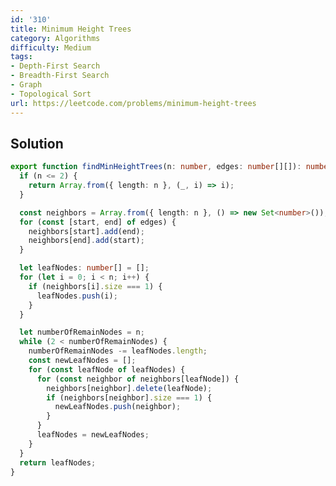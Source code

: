 ```yaml
---
id: '310'
title: Minimum Height Trees
category: Algorithms
difficulty: Medium
tags:
- Depth-First Search
- Breadth-First Search
- Graph
- Topological Sort
url: https://leetcode.com/problems/minimum-height-trees
---
```


## Solution

```typescript filename="solution.ts" copy
export function findMinHeightTrees(n: number, edges: number[][]): number[] {
  if (n <= 2) {
    return Array.from({ length: n }, (_, i) => i);
  }

  const neighbors = Array.from({ length: n }, () => new Set<number>());
  for (const [start, end] of edges) {
    neighbors[start].add(end);
    neighbors[end].add(start);
  }

  let leafNodes: number[] = [];
  for (let i = 0; i < n; i++) {
    if (neighbors[i].size === 1) {
      leafNodes.push(i);
    }
  }

  let numberOfRemainNodes = n;
  while (2 < numberOfRemainNodes) {
    numberOfRemainNodes -= leafNodes.length;
    const newLeafNodes = [];
    for (const leafNode of leafNodes) {
      for (const neighbor of neighbors[leafNode]) {
        neighbors[neighbor].delete(leafNode);
        if (neighbors[neighbor].size === 1) {
          newLeafNodes.push(neighbor);
        }
      }
      leafNodes = newLeafNodes;
    }
  }
  return leafNodes;
}
```


